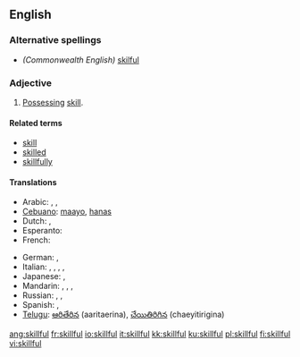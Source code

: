 ==English==

===Alternative spellings===
* ''(Commonwealth English)'' [[skilful]]

===Adjective===
{{en-adj}}

# [[possess|Possessing]] [[skill]].

====Related terms====
* [[skill]]
* [[skilled]]
* [[skillfully]]

====Translations====
{{trans-top|possessing skill}}
* Arabic: {{t|ar|ماهر|tr=maahir|sc=Arab}},  {{t|ar|حاذق|tr=Haadhiq|sc=Arab}},  {{t|ar|بارع|tr=baari3|sc=Arab}}
* [[Cebuano]]: [[maayo]], [[hanas]]
* Dutch: {{t+|nl|bedreven}}, {{t-|nl|vaardig}}
* Esperanto: {{t-|eo|lerta|xs=Esperanto}}
* French: {{t|fr|habile}}
{{trans-mid}}
* German: {{t|de|geschickt}},  {{t|de|gewandt}}
* Italian: {{t+|it|esperto}},  {{t+|it|destro}},  {{t-|it|provetto}},  {{t+|it|abile}},  {{t+|it|pratico}}
* Japanese: {{t|ja|上手|tr=じょうず, jōzu|sc=Jpan}},  {{t|ja|得意|tr=とくい, tokui|sc=Jpan}}
* Mandarin: {{t|zh|熟練|sc=Hani}},  {{t|zh|熟练|tr=shúliàn|sc=Hani}},  {{t|zh|嫻熟|sc=Hani}},  {{t|zh|娴熟|tr=xiánshú|sc=Hani}}
* Russian: {{t|ru|искусный|tr=iskúsnyj|sc=Cyrl}},  {{t|ru|умелый|tr=umélyj|sc=Cyrl}},  {{qualifier|dexterous}} {{t|ru|ловкий|tr=lóvkij|sc=Cyrl}}
* Spanish: {{t-|es|ducho}}, {{t-|es|hábil}}
* [[Telugu]]: [[ఆరితేరిన]] (aaritaerina), [[చేయితిరిగిన]] (chaeyitirigina)
{{trans-bottom}}

[[ang:skillful]]
[[fr:skillful]]
[[io:skillful]]
[[it:skillful]]
[[kk:skillful]]
[[ku:skillful]]
[[pl:skillful]]
[[fi:skillful]]
[[vi:skillful]]